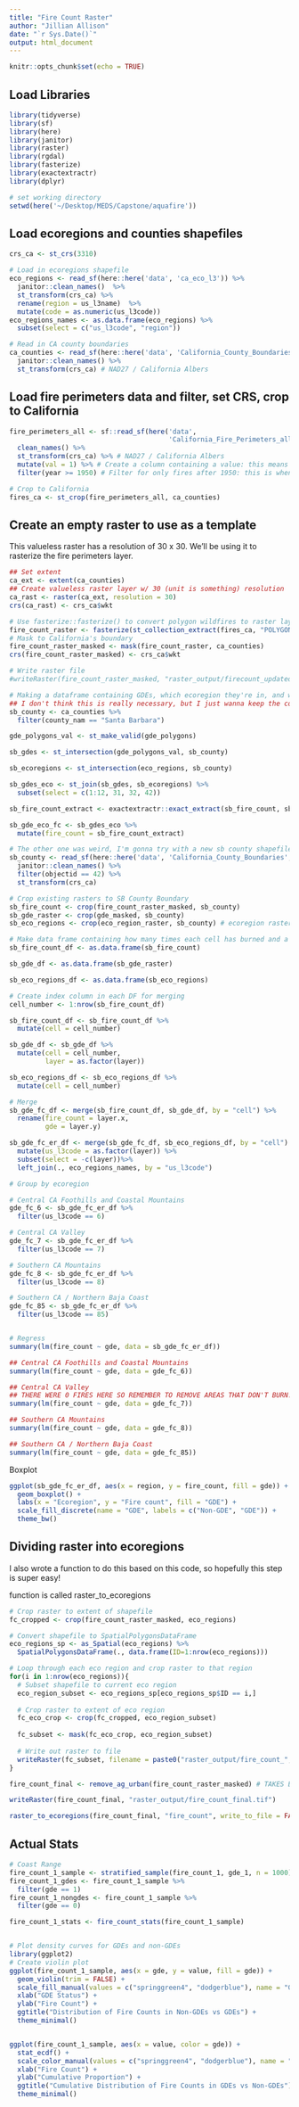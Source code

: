 ```yaml
---
title: "Fire Count Raster"
author: "Jillian Allison"
date: "`r Sys.Date()`"
output: html_document
---
```


```r
knitr::opts_chunk$set(echo = TRUE)
```

## Load Libraries
```r
library(tidyverse)
library(sf)
library(here)
library(janitor)
library(raster)
library(rgdal)
library(fasterize)
library(exactextractr)
library(dplyr)
```

```r
# set working directory
setwd(here('~/Desktop/MEDS/Capstone/aquafire'))
```

## Load ecoregions and counties shapefiles 
```r
crs_ca <- st_crs(3310)

# Load in ecoregions shapefile
eco_regions <- read_sf(here::here('data', 'ca_eco_l3')) %>% 
  janitor::clean_names()  %>% 
  st_transform(crs_ca) %>% 
  rename(region = us_l3name)  %>%
  mutate(code = as.numeric(us_l3code))
eco_regions_names <- as.data.frame(eco_regions) %>%
  subset(select = c("us_l3code", "region"))

# Read in CA county boundaries
ca_counties <- read_sf(here::here('data', 'California_County_Boundaries', 'cnty19_1.shp')) %>% 
  janitor::clean_names() %>% 
  st_transform(crs_ca) # NAD27 / California Albers
```

## Load fire perimeters data and filter, set CRS, crop to California 
```r
fire_perimeters_all <- sf::read_sf(here('data', 
                                        'California_Fire_Perimeters_all')) %>% 
  clean_names() %>% 
  st_transform(crs_ca) %>% # NAD27 / California Albers
  mutate(val = 1) %>% # Create a column containing a value: this means each fire has a value of 1
  filter(year >= 1950) # Filter for only fires after 1950: this is when the dataset becomes reliable. 

# Crop to California
fires_ca <- st_crop(fire_perimeters_all, ca_counties) 
```

## Create an empty raster to use as a template
This valueless raster has a resolution of 30 x 30. We'll be using it to rasterize the fire perimeters layer. 
```r
## Set extent
ca_ext <- extent(ca_counties)
## Create valueless raster layer w/ 30 (unit is something) resolution 
ca_rast <- raster(ca_ext, resolution = 30)
crs(ca_rast) <- crs_ca$wkt
```

```r
# Use fasterize::fasterize() to convert polygon wildfires to raster layer based on raster template ## FUTURE US: REMEMBER TO CHECK FOR DUPLICATES!!!!! 
fire_count_raster <- fasterize(st_collection_extract(fires_ca, "POLYGON"), ca_rast, field = "val", fun = "sum", background = 0)
# Mask to California's boundary
fire_count_raster_masked <- mask(fire_count_raster, ca_counties) 
crs(fire_count_raster_masked) <- crs_ca$wkt

# Write raster file
#writeRaster(fire_count_raster_masked, "raster_output/firecount_updated430.tif", overwrite = TRUE)
```

```r
# Making a dataframe containing GDEs, which ecoregion they're in, and what the max fire count was in that GDE. Not quite what I was trying to make though... just had to see it to realize that. 
## I don't think this is really necessary, but I just wanna keep the code just in case. 
sb_county <- ca_counties %>% 
  filter(county_nam == "Santa Barbara")

gde_polygons_val <- st_make_valid(gde_polygons)

sb_gdes <- st_intersection(gde_polygons_val, sb_county)

sb_ecoregions <- st_intersection(eco_regions, sb_county)

sb_gdes_eco <- st_join(sb_gdes, sb_ecoregions) %>%
  subset(select = c(1:12, 31, 32, 42))

sb_fire_count_extract <- exactextractr::exact_extract(sb_fire_count, sb_gdes_eco, fun = "max")

sb_gde_eco_fc <- sb_gdes_eco %>%
  mutate(fire_count = sb_fire_count_extract)
```


```r
# The other one was weird, I'm gonna try with a new sb county shapefile 
sb_county <- read_sf(here::here('data', 'California_County_Boundaries', 'cnty19_1.shp')) %>% 
  janitor::clean_names() %>% 
  filter(objectid == 42) %>%
  st_transform(crs_ca) 

# Crop existing rasters to SB County Boundary
sb_fire_count <- crop(fire_count_raster_masked, sb_county)
sb_gde_raster <- crop(gde_masked, sb_county)
sb_eco_regions <- crop(eco_region_raster, sb_county) # ecoregion raster is in NLCD_Ecoregions_Layers.Rmd file 

# Make data frame containing how many times each cell has burned and a data frame that says if a cell is a GDE (1) or not (0) --- this does not contain info on ecoregion. BASIC REGRESSION INCOMING! 
sb_fire_count_df <- as.data.frame(sb_fire_count)

sb_gde_df <- as.data.frame(sb_gde_raster) 

sb_eco_regions_df <- as.data.frame(sb_eco_regions)

# Create index column in each DF for merging
cell_number <- 1:nrow(sb_fire_count_df)

sb_fire_count_df <- sb_fire_count_df %>%
  mutate(cell = cell_number)

sb_gde_df <- sb_gde_df %>%
  mutate(cell = cell_number,
         layer = as.factor(layer))

sb_eco_regions_df <- sb_eco_regions_df %>%
  mutate(cell = cell_number)

# Merge
sb_gde_fc_df <- merge(sb_fire_count_df, sb_gde_df, by = "cell") %>% 
  rename(fire_count = layer.x,
         gde = layer.y)

sb_gde_fc_er_df <- merge(sb_gde_fc_df, sb_eco_regions_df, by = "cell") %>%
  mutate(us_l3code = as.factor(layer)) %>%
  subset(select = -c(layer))%>%
  left_join(., eco_regions_names, by = "us_l3code")

# Group by ecoregion 

# Central CA Foothills and Coastal Mountains
gde_fc_6 <- sb_gde_fc_er_df %>%
  filter(us_l3code == 6)

# Central CA Valley
gde_fc_7 <- sb_gde_fc_er_df %>%
  filter(us_l3code == 7)

# Southern CA Mountains
gde_fc_8 <- sb_gde_fc_er_df %>%
  filter(us_l3code == 8)

# Southern CA / Northern Baja Coast
gde_fc_85 <- sb_gde_fc_er_df %>%
  filter(us_l3code == 85)


# Regress
summary(lm(fire_count ~ gde, data = sb_gde_fc_er_df))

## Central CA Foothills and Coastal Mountains
summary(lm(fire_count ~ gde, data = gde_fc_6)) 

## Central CA Valley 
## THERE WERE 0 FIRES HERE SO REMEMBER TO REMOVE AREAS THAT DON'T BURN! 
summary(lm(fire_count ~ gde, data = gde_fc_7)) 

## Southern CA Mountains
summary(lm(fire_count ~ gde, data = gde_fc_8)) 

## Southern CA / Northern Baja Coast
summary(lm(fire_count ~ gde, data = gde_fc_85))
```

Boxplot 
```r
ggplot(sb_gde_fc_er_df, aes(x = region, y = fire_count, fill = gde)) +
  geom_boxplot() +
  labs(x = "Ecoregion", y = "Fire count", fill = "GDE") +
  scale_fill_discrete(name = "GDE", labels = c("Non-GDE", "GDE")) +
  theme_bw()
```

## Dividing raster into ecoregions
I also wrote a function to do this based on this code, so hopefully this step is super easy! 

function is called raster_to_ecoregions
```r
# Crop raster to extent of shapefile
fc_cropped <- crop(fire_count_raster_masked, eco_regions)

# Convert shapefile to SpatialPolygonsDataFrame
eco_regions_sp <- as_Spatial(eco_regions) %>%
  SpatialPolygonsDataFrame(., data.frame(ID=1:nrow(eco_regions)))

# Loop through each eco region and crop raster to that region
for(i in 1:nrow(eco_regions)){
  # Subset shapefile to current eco region
  eco_region_subset <- eco_regions_sp[eco_regions_sp$ID == i,]
  
  # Crop raster to extent of eco region
  fc_eco_crop <- crop(fc_cropped, eco_region_subset)
  
  fc_subset <- mask(fc_eco_crop, eco_region_subset)
  
  # Write out raster to file
  writeRaster(fc_subset, filename = paste0("raster_output/fire_count_", eco_regions$us_l3code[i], ".tif"), format = "GTiff", overwrite = TRUE)
}

```

```r
fire_count_final <- remove_ag_urban(fire_count_raster_masked) # TAKES BETWEEN 15 - 30 MINUTES TO RUN! FYI 

writeRaster(fire_count_final, "raster_output/fire_count_final.tif")
```

```r
raster_to_ecoregions(fire_count_final, "fire_count", write_to_file = FALSE)
```

## Actual Stats
```r
# Coast Range 
fire_count_1_sample <- stratified_sample(fire_count_1, gde_1, n = 1000)
fire_count_1_gdes <- fire_count_1_sample %>%
  filter(gde == 1)
fire_count_1_nongdes <- fire_count_1_sample %>%
  filter(gde == 0)

fire_count_1_stats <- fire_count_stats(fire_count_1_sample)


# Plot density curves for GDEs and non-GDEs
library(ggplot2)
# Create violin plot
ggplot(fire_count_1_sample, aes(x = gde, y = value, fill = gde)) +
  geom_violin(trim = FALSE) +
  scale_fill_manual(values = c("springgreen4", "dodgerblue"), name = "GDE Status") + 
  xlab("GDE Status") +
  ylab("Fire Count") +
  ggtitle("Distribution of Fire Counts in Non-GDEs vs GDEs") + 
  theme_minimal()


ggplot(fire_count_1_sample, aes(x = value, color = gde)) + 
  stat_ecdf() +
  scale_color_manual(values = c("springgreen4", "dodgerblue"), name = "GDE Status") +
  xlab("Fire Count") +
  ylab("Cumulative Proportion") +
  ggtitle("Cumulative Distribution of Fire Counts in GDEs vs Non-GDEs") + 
  theme_minimal()

```



